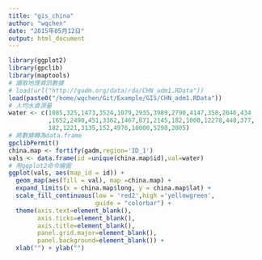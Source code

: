 ```yaml
---
title: "gis_china"
author: "wqchen"
date: "2015年05月12日"
output: html_document
---
```


```r
library(ggplot2)
library(gpclib)
library(maptools)
# 讀取地理資訊數據
# load(url("http://gadm.org/data/rda/CHN_adm1.RData"))
load(paste0("/home/wqchen/Git/Example/GIS/CHN_adm1.RData"))
# 人均水資源量
water <- c(1085,325,1473,3524,1079,2935,3989,2790,4147,358,2046,434
           ,1652,2490,451,3362,1467,871,2145,182,1000,12278,448,377,
           182,1221,3135,152,4976,10000,5298,2005)
# 將數據轉為data.frame
gpclibPermit()
china.map <- fortify(gadm,region='ID_1')
vals <- data.frame(id =unique(china.map$id),val=water)
# 用ggplot2命令繪圖
ggplot(vals, aes(map_id = id)) + 
  geom_map(aes(fill = val), map =china.map) +
  expand_limits(x = china.map$long, y = china.map$lat) +
  scale_fill_continuous(low = 'red2',high ='yellowgreen',
                        guide = "colorbar") + 
  theme(axis.text=element_blank(),
        axis.ticks=element_blank(),
        axis.title=element_blank(),
        panel.grid.major=element_blank(),
        panel.background=element_blank()) +
  xlab("") + ylab("")
```


